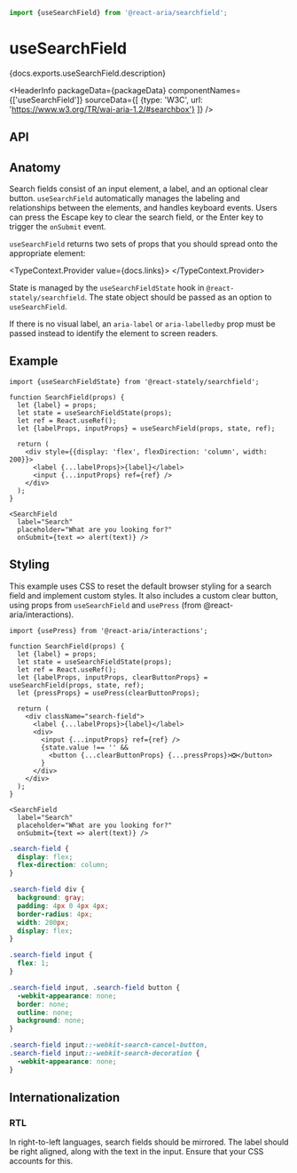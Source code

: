 <!-- Copyright 2020 Adobe. All rights reserved.
This file is licensed to you under the Apache License, Version 2.0 (the "License");
you may not use this file except in compliance with the License. You may obtain a copy
of the License at http://www.apache.org/licenses/LICENSE-2.0
Unless required by applicable law or agreed to in writing, software distributed under
the License is distributed on an "AS IS" BASIS, WITHOUT WARRANTIES OR REPRESENTATIONS
OF ANY KIND, either express or implied. See the License for the specific language
governing permissions and limitations under the License. -->



```jsx import
import {useSearchField} from '@react-aria/searchfield';
```

# useSearchField

<p>{docs.exports.useSearchField.description}</p>

<HeaderInfo
  packageData={packageData}
  componentNames={['useSearchField']}
  sourceData={[
    {type: 'W3C', url: 'https://www.w3.org/TR/wai-aria-1.2/#searchbox'}
  ]} />

## API

<FunctionAPI function={docs.exports.useSearchField} links={docs.links} />

## Anatomy

Search fields consist of an input element, a label, and an optional clear button. 
`useSearchField` automatically manages the labeling and relationships between the elements,
and handles keyboard events. Users can press the Escape key to clear the search field, or the
Enter key to trigger the `onSubmit` event.

`useSearchField` returns two sets of props that you should spread onto the appropriate element:

<TypeContext.Provider value={docs.links}>
  <InterfaceType properties={docs.links[docs.exports.useSearchField.return.id].properties} />
</TypeContext.Provider>

State is managed by the `useSearchFieldState` hook in `@react-stately/searchfield`. The state object
should be passed as an option to `useSearchField`.

If there is no visual label, an `aria-label` or `aria-labelledby` prop must be passed instead 
to identify the element to screen readers.

## Example

```tsx example
import {useSearchFieldState} from '@react-stately/searchfield';

function SearchField(props) {
  let {label} = props;
  let state = useSearchFieldState(props);
  let ref = React.useRef();
  let {labelProps, inputProps} = useSearchField(props, state, ref);

  return (
    <div style={{display: 'flex', flexDirection: 'column', width: 200}}>
      <label {...labelProps}>{label}</label>
      <input {...inputProps} ref={ref} />
    </div>
  );
}

<SearchField 
  label="Search"
  placeholder="What are you looking for?"
  onSubmit={text => alert(text)} />
```

## Styling

This example uses CSS to reset the default browser styling for a search field and implement
custom styles. It also includes a custom clear button, using props from `useSearchField` and
`usePress` (from @react-aria/interactions).

```tsx example
import {usePress} from '@react-aria/interactions';

function SearchField(props) {
  let {label} = props;
  let state = useSearchFieldState(props);
  let ref = React.useRef();
  let {labelProps, inputProps, clearButtonProps} = useSearchField(props, state, ref);
  let {pressProps} = usePress(clearButtonProps);

  return (
    <div className="search-field">
      <label {...labelProps}>{label}</label>
      <div>
        <input {...inputProps} ref={ref} />
        {state.value !== '' &&
          <button {...clearButtonProps} {...pressProps}>❎</button>
        }
      </div>
    </div>
  );
}

<SearchField 
  label="Search"
  placeholder="What are you looking for?"
  onSubmit={text => alert(text)} />
```

```css
.search-field {
  display: flex;
  flex-direction: column;
}

.search-field div {
  background: gray;
  padding: 4px 0 4px 4px;
  border-radius: 4px;
  width: 200px;
  display: flex;
}

.search-field input {
  flex: 1;
}

.search-field input, .search-field button {
  -webkit-appearance: none;
  border: none;
  outline: none;
  background: none;
}

.search-field input::-webkit-search-cancel-button,
.search-field input::-webkit-search-decoration {
  -webkit-appearance: none;
}
```

## Internationalization

### RTL

In right-to-left languages, search fields should be mirrored. The label should be right aligned,
along with the text in the input. Ensure that your CSS accounts for this.

